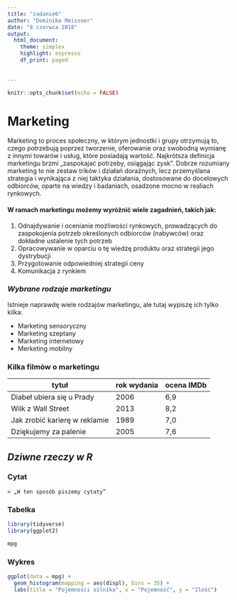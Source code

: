 ```yaml
---
title: "zadanie6"
author: "Dominika Meissner"
date: "8 czerwca 2018"
output:
  html_document:
    theme: simplex
    highlight: espresso
    df_print: paged
  
  
---
```


```r
knitr::opts_chunk$set(echo = FALSE)
```

# **Marketing**
  
Marketing to proces społeczny, w którym jednostki i grupy otrzymują to, czego potrzebują poprzez tworzenie, oferowanie oraz swobodną wymianę z innymi towarów i usług, które posiadają wartość. Najkrótsza definicja marketingu brzmi „zaspokajać potrzeby, osiągając zysk". Dobrze rozumiany marketing to nie zestaw trików i działań doraźnych, lecz przemyślana strategia i wynikająca z niej taktyka działania, dostosowane do docelowych odbiorców, oparte na wiedzy i badaniach, osadzone mocno w realiach rynkowych.

#### W ramach marketingu możemy wyróżnić wiele zagadnień, takich jak:

  1. Odnajdywanie i ocenianie możliwości rynkowych, prowadzących do zaspokojenia potrzeb określonych odbiorców (nabywców) oraz dokładne ustalenie tych potrzeb
  2. Opracowywanie w oparciu o tę wiedzę produktu oraz strategii jego dystrybucji
  3. Przygotowanie odpowiedniej strategii ceny
  4. Komunikacja z rynkiem
  
### *Wybrane rodzaje marketingu*
  
  Istnieje naprawdę wiele rodzajów marketingu, ale tutaj wypiszę ich tylko kilka:
  
  * Marketing sensoryczny
  * Marketing szeptany
  * Marketing internetowy
  * Merketing mobilny
  
### Kilka filmów o marketingu
  
| tytuł | rok wydania | ocena IMDb |
| --- | --- | --- |
| Diabeł ubiera się u Prady | 2006 | 6,9 |
| Wilk z Wall Street | 2013 | 8,2 |
| Jak zrobić karierę w reklamie | 1989 | 7,0 |
| Dziękujemy za palenie | 2005 | 7,6 |

## *Dziwne rzeczy w R*

### Cytat

```
> „W ten sposób piszemy cytaty”

``` 

### Tabelka

```r

library(tidyverse)
library(ggplot2)

```

```r

mpg

```


### Wykres

```r
ggplot(data = mpg) + 
  geom_histogram(mapping = aes(displ), bins = 35) +
  labs(title = "Pojemności silnika", x = "Pojemność", y = "Ilość")
  
```
